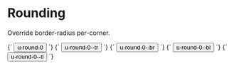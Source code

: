 
<Meta title="Utilities/border-radius" />

# Rounding

Override border-radius per-corner.

<Canvas>
  <Story name="u-round-0">
    {`
      <button class="a-button u-round-0">u-round-0</button>
    `}
  </Story>
  <Story name="u-round-0--tr">
    {`
      <button class="a-button u-round-0--tr">u-round-0--tr</button>
    `}
  </Story>
  <Story name="u-round-0--br">
    {`
      <button class="a-button u-round-0--br">u-round-0--br</button>
    `}
  </Story>
  <Story name="u-round-0--bl">
    {`
      <button class="a-button u-round-0--bl">u-round-0--bl</button>
    `}
  </Story>
  <Story name="u-round-0--tl">
    {`
      <button class="a-button u-round-0--tl">u-round-0--tl</button>
    `}
  </Story>
</Canvas>
